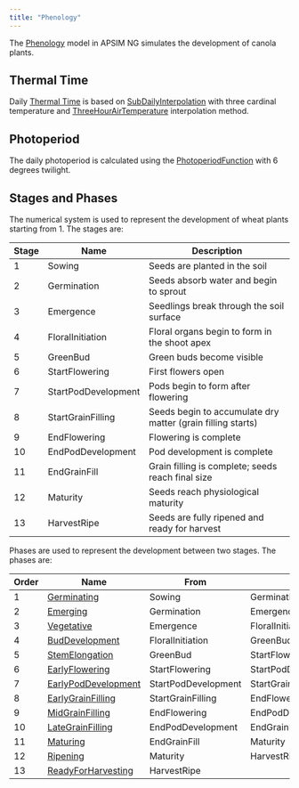 ```yaml
---
title: "Phenology"
---
```



The [Phenology](/docs/Models/PMF/Phenology/Phenology.qmd) model in APSIM NG simulates the development of canola plants.


## Thermal Time

Daily [Thermal Time](ThermalTime.qmd) is based on [SubDailyInterpolation](/docs/Models/Functions/SubDailyInterpolation.qmd) with three cardinal temperature and [ThreeHourAirTemperature](/docs/Models/Functions/ThreeHourAirTemperature.qmd) interpolation method.

## Photoperiod

The daily photoperiod is calculated using the [PhotoperiodFunction](/docs/Models/Functions/PhotoperiodFunction.qmd) with 6 degrees twilight. 

## Stages and Phases

The numerical system is used to represent the development of wheat plants starting from 1. The stages are:

| Stage | Name                   | Description                                                      |
|-------|------------------------|------------------------------------------------------------------|
| 1     | Sowing                 | Seeds are planted in the soil                                    |
| 2     | Germination            | Seeds absorb water and begin to sprout                           |
| 3     | Emergence              | Seedlings break through the soil surface                         |
| 4     | FloralInitiation       | Floral organs begin to form in the shoot apex                    |
| 5     | GreenBud               | Green buds become visible                                        |
| 6     | StartFlowering         | First flowers open                                               |
| 7     | StartPodDevelopment    | Pods begin to form after flowering                               |
| 8     | StartGrainFilling      | Seeds begin to accumulate dry matter (grain filling starts)      |
| 9     | EndFlowering           | Flowering is complete                                            |
| 10    | EndPodDevelopment      | Pod development is complete                                      |
| 11    | EndGrainFill           | Grain filling is complete; seeds reach final size                |
| 12    | Maturity               | Seeds reach physiological maturity                               |
| 13    | HarvestRipe            | Seeds are fully ripened and ready for harvest                    |

Phases are used to represent the development between two stages. The phases are:

| Order | Name                        | From           | To                   |
|-------|-----------------------------|----------------|----------------------|
| 1     | [Germinating](Germinating.qmd)              | Sowing         | Germination          |
| 2     | [Emerging](Emerging.qmd)                    | Germination    | Emergence            |
| 3     | [Vegetative](Vegetative.qmd)                | Emergence      | FloralInitiation     |
| 4     | [BudDevelopment](BudDevelopment.qmd)        | FloralInitiation| GreenBud            |
| 5     | [StemElongation](StemElongation.qmd)        | GreenBud       | StartFlowering       |
| 6     | [EarlyFlowering](EarlyFlowering.qmd)        | StartFlowering | StartPodDevelopment  |
| 7     | [EarlyPodDevelopment](EarlyPodDevelopment.qmd) | StartPodDevelopment | StartGrainFilling |
| 8     | [EarlyGrainFilling](EarlyGrainFilling.qmd)  | StartGrainFilling | EndFlowering       |
| 9     | [MidGrainFilling](MidGrainFilling.qmd)      | EndFlowering   | EndPodDevelopment    |
| 10    | [LateGrainFilling](LateGrainFilling.qmd)    | EndPodDevelopment | EndGrainFill      |
| 11    | [Maturing](Maturing.qmd)                    | EndGrainFill   | Maturity             |
| 12    | [Ripening](Ripening.qmd)                    | Maturity       | HarvestRipe          |
| 13    | [ReadyForHarvesting](ReadyForHarvesting.qmd)| HarvestRipe    |                      |
